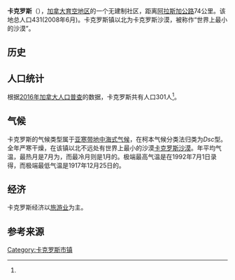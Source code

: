 {{Infobox settlement
| name = {{PAGENAME}}
| native_name = {{lang|en|Carcross}}
| other_name = Caribou Crossing
| image_skyline = File:Carcross, Yukon (14109531945).jpg
| imagesize = 250px
| image_caption = 
| pushpin_map = Canada Yukon
| pushpin_label_position = right
| pushpin_map_caption = {{PAGENAME}}在[[育空地区|育空地区]]的位置
| settlement_type = 非建制社區
| subdivision_type = 國家
| subdivision_name = {{CAN}}
| subdivision_type1 = [[加拿大行政區劃|地區]]
| subdivision_name1 = {{flag|Yukon}}
| elevation_m = 659
| area_total_km2 = 16.14
| population_as_of = 2016年
| population_total = 301
| population_density_km2 = auto
| timezone =[[太平洋時區|太平洋時區]]
| utc_offset = -8
| coordinates = {{coord|60|10|03|N|134|42|26|W|region:CA|display=inline,title}}
|population_blank1_title = 人口變化 <small>2011-16</small>
|population_blank1 = {{increase}}4.2% }}
'''卡克罗斯'''（{{lang-en|'''Carcross'''}}），[[加拿大|加拿大]][[育空地区|育空地区]]的一个无建制社区，距离[[阿拉斯加公路|阿拉斯加公路]]74公里。该地总人口431(2008年6月)。卡克罗斯镇以北为卡克罗斯沙漠，被称作“世界上最小的沙漠”。

== 历史 ==
== 人口统计 ==
根据[[2016年加拿大人口普查|2016年加拿大人口普查]]的数据，卡克罗斯共有人口301人<ref name=2016census/>。
{{Historical populations
| title       = 历史人口统计<br>卡克罗斯
| type        = Canada
| align       = centre
| width       =
| state       =
| shading     =
| percentages =
|1941|162
|1951|182
|1981|218
|1986|209
|[[1991年加拿大人口普查|1991]]|183
|[[1996年加拿大人口普查|1996]]|196
|[[2001年加拿大人口普查|2001]]|152
|[[2006年加拿大人口普查|2006]]|280<!--Amended by StatCan. Was originally 331.-->
|[[2011年加拿大人口普查|2011]]|289
|[[2016年加拿大人口普查|2016]]|301
|[[2021年加拿大人口普查|2021]]|
| footnote    = 
| source      = [[加拿大统计局|加拿大统计局]]<br/><ref name=1951census>{{cite book | url=https://publications.gc.ca/collections/collection_2017/statcan/CS98-1951M-7.pdf | title=Ninth Census of Canada, 1951 | publisher=[[Statistics_Canada|Dominion Bureau of Statistics]] | volume=SP-7 (Population: Unincorporated villages and hamlets) | date=March 31, 1954 | accessdate=February 2, 2022 | archive-date=2021-11-28 | archive-url=https://web.archive.org/web/20211128093149/https://publications.gc.ca/collections/collection_2017/statcan/CS98-1951M-7.pdf | dead-url=no }}</ref><ref name=1986census>{{cite web | url=https://publications.gc.ca/collections/collection_2013/statcan/rh-hc/CS92-101-1987.pdf | title=1986 Census: Population - Census Divisions and Census Subdivisions | publisher=[[Statistics_Canada|Statistics Canada]] | date=September 1987 | access-date=January 30, 2022 | archive-date=2020-05-08 | archive-url=https://web.archive.org/web/20200508144835/http://publications.gc.ca/collections/collection_2013/statcan/rh-hc/CS92-101-1987.pdf | dead-url=no }}</ref><ref name=1991census>{{cite web | url=https://publications.gc.ca/collections/collection_2013/statcan/rh-hc/CS93-304-1992.pdf | title=91 Census: Census Divisions and Census Subdivisions - Population and Dwelling Counts | publisher=[[Statistics_Canada|Statistics Canada]] | date=April 1992 | access-date=January 30, 2022 | archive-date=2020-05-08 | archive-url=https://web.archive.org/web/20200508192734/http://publications.gc.ca/collections/collection_2013/statcan/rh-hc/CS93-304-1992.pdf | dead-url=no }}</ref><ref name=1996census>{{cite web | url=https://publications.gc.ca/collections/collection_2012/statcan/rh-hc/CS93-357-1997.pdf | title=96 Census: A National Overview - Population and Dwelling Counts | publisher=[[Statistics_Canada|Statistics Canada]] | date=April 1997 | access-date=January 30, 2022 | archive-date=2021-11-28 | archive-url=https://web.archive.org/web/20211128102145/https://publications.gc.ca/collections/collection_2012/statcan/rh-hc/CS93-357-1997.pdf | dead-url=no }}</ref><ref name=2001census>{{cite web | url=https://www12.statcan.gc.ca/english/census01/products/standard/popdwell/Table-CSD-P.cfm?T=1&SR=1&S=1&O=A&PR=60 | title=Population and Dwelling Counts, for Canada, Provinces and Territories, and Census Subdivisions (Municipalities), 2001 and 1996 Censuses - 100% Data (Yukon Territory) | publisher=[[Statistics_Canada|Statistics Canada]] | date=August 15, 2012 | access-date=January 30, 2022 | archive-date=2022-02-01 | archive-url=https://web.archive.org/web/20220201074752/https://www12.statcan.gc.ca/english/census01/products/standard/popdwell/Table-CSD-P.cfm?T=1&SR=1&S=1&O=A&PR=60 | dead-url=no }}</ref><ref name=2006census>{{cite web | url=https://www12.statcan.gc.ca/census-recensement/2006/corr/updatepages/cgen001-eng.cfm?lvl=H | title=2006 Census Corrections and updates | publisher=[[Statistics_Canada|Statistics Canada]] | date=June 23, 2009 | access-date=January 30, 2022 | archive-date=2021-12-16 | archive-url=https://web.archive.org/web/20211216184351/https://www12.statcan.gc.ca/census-recensement/2006/corr/updatepages/cgen001-eng.cfm?lvl=H | dead-url=no }}</ref><ref name=2011census>{{cite web | url=https://www12.statcan.gc.ca/census-recensement/2011/dp-pd/hlt-fst/pd-pl/Table-Tableau.cfm?LANG=Eng&T=302&SR=1&S=51&O=A&RPP=9999&CMA=0&PR=60 | title=Population and dwelling counts, for Canada, provinces and territories, and census subdivisions (municipalities), 2011 and 2006 censuses (Yukon) | publisher=[[Statistics_Canada|Statistics Canada]] | date=July 25, 2021 | access-date=January 30, 2022 | archive-date=2022-02-01 | archive-url=https://web.archive.org/web/20220201074757/https://www12.statcan.gc.ca/census-recensement/2011/dp-pd/hlt-fst/pd-pl/Table-Tableau.cfm?LANG=Eng&T=302&SR=1&S=51&O=A&RPP=9999&CMA=0&PR=60 | dead-url=no }}</ref><ref name=2016census>{{cite web | url=https://www12.statcan.gc.ca/census-recensement/2016/dp-pd/hlt-fst/pd-pl/Table.cfm?Lang=Eng&T=302&SR=1&S=86&O=A&RPP=9999 | title=Population and dwelling counts, for Canada, provinces and territories, and census subdivisions (municipalities), 2016 and 2011 censuses – 100% data (Yukon) | publisher=[[Statistics_Canada|Statistics Canada]] | date=February 8, 2017 | access-date=January 30, 2022 | archive-date=2017-02-11 | archive-url=https://web.archive.org/web/20170211082610/http://www12.statcan.gc.ca/census-recensement/2016/dp-pd/hlt-fst/pd-pl/Table.cfm?Lang=Eng&T=302&SR=1&S=86&O=A&RPP=9999&PR=48 | dead-url=no }}</ref>
}}

== 气候 ==
卡克罗斯的气候类型属于[[亚寒带针叶林气候|亚寒带地中海式气候]]，在柯本气候分类法归类为''Dsc''型。全年严寒干燥，在该镇以北不远处有世界上最小的沙漠[[卡克罗斯沙漠|卡克罗斯沙漠]]。年平均气温{{convert|-2.4|C|F}}，最热月是7月为{{convert|14.2|C|F}}，而最冷月则是1月的{{convert|-18.2|C|F}}。极端最高气温是{{convert|32.5|C|F}}在1992年7月1日录得，而极端最低气温是1917年12月25日的{{convert|-55.0|C|F}}。
{{Weather box
|location = 卡克罗斯（1981-2010年平均数据，1907年至今极端数据）
|metric first = yes
|single line = yes
|Jan record high C = 8.9
|Feb record high C = 18.9
|Mar record high C = 13.5
|Apr record high C = 21.0
|May record high C = 28.0
|Jun record high C = 31.7
|Jul record high C = 32.5
|Aug record high C = 31.7
|Sep record high C = 26.7
|Oct record high C = 20.0
|Nov record high C = 13.3
|Dec record high C = 14.0
|year record high C= 32.5
|Jan high C = -13.2
|Feb high C = -7.8
|Mar high C = -0.6
|Apr high C = 7.3
|May high C = 13.7
|Jun high C = 19.3
|Jul high C = 21.7
|Aug high C = 20.6
|Sep high C = 13.5
|Oct high C = 5.6
|Nov high C = -3.7
|Dec high C = -7.3
|year high C = 5.8
|Jan mean C= -18.2
|Feb mean C= -13.9
|Mar mean C= -7.8
|Apr mean C= -0.7
|May mean C= 7.4
|Jun mean C= 12.5
|Jul mean C= 14.2
|Aug mean C= 13.0
|Sep mean C= 7.9
|Oct mean C= 1.1
|Nov mean C= -7.7
|Dec mean C= -11.6
|year mean C= -0.3
|Jan low C = -22.7
|Feb low C = -20.0
|Mar low C = -14.8
|Apr low C = -8.4
|May low C = 1.0
|Jun low C = 5.7
|Jul low C = 6.7
|Aug low C = 5.1
|Sep low C = 2.3
|Oct low C = -3.4
|Nov low C = -11.4
|Dec low C = -15.7
|year low C = -6.3
|Jan record low C = -51.2
|Feb record low C = -48.3
|Mar record low C = -42.2
|Apr record low C = -32.8
|May record low C = -12.5
|Jun record low C = -6.7
|Jul record low C = -3.3
|Aug record low C = -11.7
|Sep record low C = -18.0
|Oct record low C = -30.0
|Nov record low C = -40.0
|Dec record low C = -55.0
|year record low C= -55.0
|precipitation colour = green
|Jan precipitation mm = 28.6
|Feb precipitation mm = 23.4
|Mar precipitation mm = 9.6
|Apr precipitation mm = 5.5
|May precipitation mm = 14.9
|Jun precipitation mm = 28.5
|Jul precipitation mm = 29.9
|Aug precipitation mm = 28.1
|Sep precipitation mm = 32.9
|Oct precipitation mm = 27.0
|Nov precipitation mm = 28.9
|Dec precipitation mm = 22.5
|year precipitation mm = 279.8
|rain colour = green
|Jan rain mm = 0.5
|Feb rain mm = 0.0
|Mar rain mm = 0.2
|Apr rain mm = 1.5
|May rain mm = 14.8
|Jun rain mm = 28.5
|Jul rain mm = 29.9
|Aug rain mm = 28.0
|Sep rain mm = 30.1
|Oct rain mm = 17.1
|Nov rain mm = 1.4
|Dec rain mm = 0.2
|year rain mm= 152.2
|snow colour = green
|Jan snow cm = 28.1
|Feb snow cm = 23.4
|Mar snow cm = 9.4
|Apr snow cm = 4.0
|May snow cm = 0.1
|Jun snow cm = 0.0
|Jul snow cm = 0.0
|Aug snow cm = 0.1
|Sep snow cm = 2.8
|Oct snow cm = 9.9
|Nov snow cm = 27.4
|Dec snow cm = 22.4
|year snow cm = 127.6
|precip days colour = green
|unit precipitation days = 0.2 mm
|Jan precipitation days = 7.5
|Feb precipitation days = 6.0
|Mar precipitation days = 3.5
|Apr precipitation days = 2.1
|May precipitation days = 4.7
|Jun precipitation days = 6.4
|Jul precipitation days = 8.1
|Aug precipitation days = 7.4
|Sep precipitation days = 9.0
|Oct precipitation days = 7.9
|Nov precipitation days = 7.3
|Dec precipitation days = 6.5
|year precipitation days = 76.3
|unit rain days = 0.2 mm
|Jan rain days = 0.2
|Feb rain days = 0.0
|Mar rain days = 0.1
|Apr rain days = 0.6
|May rain days = 4.8
|Jun rain days = 6.4
|Jul rain days = 8.1
|Aug rain days = 7.4
|Sep rain days = 8.5
|Oct rain days = 5.0
|Nov rain days = 0.4
|Dec rain days = 0.1
|year rain days= 41.7
|unit snow days = 0.2 cm
|Jan snow days = 7.3
|Feb snow days = 6.0
|Mar snow days = 3.4
|Apr snow days = 1.5
|May snow days = 0.1
|Jun snow days = 0.0
|Jul snow days = 0.0
|Aug snow days = 0.0
|Sep snow days = 0.7
|Oct snow days = 3.5
|Nov snow days = 7.1
|Dec snow days = 6.5
|year snow days= 35.9
|source 1 = 1981-2010 [[Environment_Canada|Environment Canada]],<ref name="ccn">{{cite web |publisher=[[Environment_Canada|Environment Canada]] |url=ftp://client_climate@ftp.tor.ec.gc.ca/Pub/Normals/English/English_CSV_files/YT/YT_BEAV-WHIT_ENG.csv |format=CSV (2874 KB) |id=Climate ID: 2100200 |title=Carcross |work=Canadian Climate Normals 1981–2010 |access-date=2014-02-20 }}{{Dead link|date=June 2019 |bot=InternetArchiveBot |fix-attempted=yes }}</ref> Source 2: [https://weather-and-climate.com/carcross-yukon-ca-June-averages May and June temp. averages]
}}

== 经济 ==
卡克罗斯经济以[[旅游业|旅游业]]为主。
== 参考来源 ==
{{reflist}}
{{育空行政区划}}
[[Category:卡克罗斯市镇|Category:卡克罗斯市镇]]